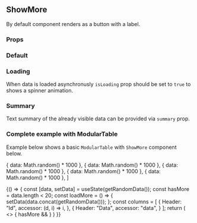 

<Meta title="ShowMore" component={ShowMore} />

## ShowMore

By default component renders as a button with a label.

### Props

<ArgsTable of={ShowMore} />

### Default


<Canvas>
  <Story name="Default">
    <ShowMore label="Show more items" onClick={doNothing} />
  </Story>
</Canvas>

### Loading

When data is loaded asynchronusly `isLoading` prop should be set to `true` to shows a spinner animation.

<Canvas>
  <Story name="Loading">
    <ShowMore label="Show more items" isLoading onClick={doNothing} />
  </Story>
</Canvas>

### Summary

Text summary of the already visible data can be provided via `summary` prop.

<Canvas>
  <Story name="Summary">
    <ShowMore summary="Showing 12 out of 30 items." label="Show more" onClick={doNothing} />
  </Story>
</Canvas>

### Complete example with ModularTable

Example below shows a basic `ModularTable` with `ShowMore` component below.

  { data: Math.random() * 1000 },
  { data: Math.random() * 1000 },
  { data: Math.random() * 1000 },
  { data: Math.random() * 1000 },
  { data: Math.random() * 1000 },
]

<Canvas>
  <Story name="Click event">
    {() => {
      const [data, setData] = useState(getRandomData());
      const hasMore = data.length < 20;
      const loadMore = () => {
        setData(data.concat(getRandomData()));
      };
      const columns = [
        {
          Header: "Id",
          accessor: (d, i) => i,
        },
        {
          Header: "Data",
          accessor: "data",
        }
      ];
      return (
        <>
          <ModularTable data={data} columns={columns} />
          { hasMore &&
            <ShowMore label="Load more" onClick={loadMore} />
          }
        </>
      )
    }}
  </Story>
</Canvas>
